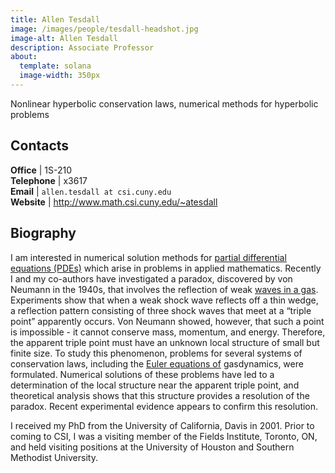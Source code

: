 ```yaml
---
title: Allen Tesdall
image: /images/people/tesdall-headshot.jpg
image-alt: Allen Tesdall
description: Associate Professor
about:
  template: solana
  image-width: 350px
---
```



Nonlinear hyperbolic conservation laws, numerical methods for hyperbolic problems


## Contacts

<i class="bi bi-door-open"></i> **Office** | 1S-210 <br/>
<i class="bi bi-telephone"></i> **Telephone** | x3617 <br/>
<i class="bi bi-mailbox"></i> **Email** | `allen.tesdall at csi.cuny.edu` <br/>
<i class="bi bi-x-diamond"></i> **Website**  | [http://www.math.csi.cuny.edu/~atesdall](http://www.math.csi.cuny.edu/~atesdall) <br/>

## Biography

I am interested in numerical solution methods for [partial
differential equations
(PDEs)](http://en.wikipedia.org/wiki/Partial_differential_equations)
which arise in problems in applied mathematics.  Recently I and my
co-authors have investigated a paradox, discovered by von Neumann in
the 1940s, that involves the reflection of weak [waves in a
gas](http://en.wikipedia.org/wiki/Shock_wavesshock).  Experiments show
that when a weak shock wave reflects off a thin wedge, a reflection
pattern consisting of three shock waves that meet at a "triple
point" apparently occurs.  Von Neumann showed, however, that such a
point is impossible - it cannot conserve mass, momentum, and
energy. Therefore, the apparent triple point must have an unknown
local structure of small but finite size.  To study this phenomenon,
problems for several systems of conservation laws, including the
[Euler equations
of](http://en.wikipedia.org/wiki/Euler_equations#Euler.E2.80.94equations)
gasdynamics, were formulated.  Numerical solutions of these problems
have led to a determination of the local structure near the apparent
triple point, and theoretical analysis shows that this structure
provides a resolution of the paradox.  Recent experimental evidence
appears to confirm this resolution.



I received my PhD from the University of California, Davis in 2001.
Prior to coming to CSI, I was a visiting member of the Fields
Institute, Toronto, ON, and held visiting positions at the University
of Houston and Southern Methodist University.


